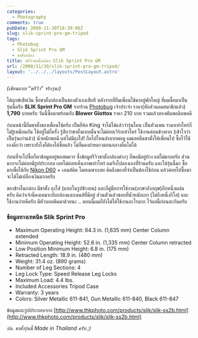 ```yaml
---
categories:
  - Photography
comments: true
pubDate: 2008-11-30T18:39:06Z
slug: slik-sprint-pro-gm-tripod
tags:
  - Photobug
  - Slik Sprint Pro GM
  - ขาตั้งกล้อง
title: พรีวิวขาตั้งกล้อง Slik Sprint Pro GM
url: /2008/11/30/slik-sprint-pro-gm-tripod/
layout: '../../../layouts/PostLayout.astro'
---
```


_(เขียนแบบ “พรีวิว” จริงๆนะ)_

ได้ฤกษ์เสียเงิน ซื้อขาตั้งกล้องเป็นของตัวเองเสียที หลังจากที่ยืมเพื่อนใช้มาอยู่พักใหญ่ ที่ผมซื้อมาเป็นรุ่นนี้ครับ **SLIK Sprint Pro GM** จากร้าน [Photobug](http://www.photobugonline.com) เจ้าประจำ ราคา(หักส่วนลดสมาชิกแล้ว) **1,790** บาทครับ วันนี้ซื้อมาพร้อมกับ **Blower Giottos** ราคา 210 บาท รวมแล้วสองพันพอดิบพอดี

ก่อนหน้านี้ยืมขาตั้งของเพื่อนใช้ครับ เป็นยี่ห้อ King จำไม่ได้แล้วว่ารุ่นไหน เป็นหัวแพน ราคาเท่าไหร่ก็ไม่รู้เหมือนกัน ใช้อยู่ไม่กี่ครั้ง รู้สึกว่าขาตั้งแบบนั้นจะไม่ค่อยเวิร์กเท่าไหร่ ใช้งานค่อนข้างยาก (เข้าใจว่าเป็นรุ่นเก่าแล้ว) น้ำหนักพอดี แต่ไม่มีถุงใส่! ถือไปไหนลำบากพอดู ผมเลยคืนขาตั้งให้เพื่อนไป ซื้อไว้ใช้เองดีกว่า เพราะยังไงก็ต้องได้ซื้อแล้ว ไม่งั้นคงถ่ายดาวตอนกลางคืนไม่ได้

ก่อนที่จะไปซื้อก็หาข้อมูลอยู่พอสมควร ซึ่งข้อมูลรีวิวขาตั้งกล้องต่างๆ ก็พอมีอยู่บ้าง แต่ไม่มากครับ ส่วนมากจะไม่ค่อยมีรูปประกอบ เลยไม่ค่อยเห็นภาพเท่าไหร่ ผมจึงไปลองเองที่ร้านครับ และได้รุ่นนี้มา ซื้อมาเพื่อใช้กับ [Nikon D60](https://armno.in.th/content/nikon-d60) + เลนส์คิต โดยเฉพาะเลย คิดถึงของที่จำเป็นต้องใช้ก่อน แล้วค่อยไปซื้อมา จะได้ไม่เปลืองเงินมากครับ

ของข้างในกล่อง มีขาตั้ง ถุงใส่ (แบบในรูปข้างบน) และก็คู่มือการใช้งาน(ภาษาอังกฤษ)อีกหนึ่งแผ่นครับ คิดว่าเจ้านี่คงเหมาะกับกล้องและเลนส์ที่มีอยู่ ส่วนตัวแล้วชอบที่น้ำหนักเบา (ไม่ถึงหนึ่งกิโล) และใช้งานง่ายดีครับ มีหัวบอลติดมาด้วยนะ .. ตอนนี้ผมก็ยังไม่ได้ใช้งานอะไรมาก ไว้แค่นี้ก่อนละกันครับ

### ข้อมูลทางเทคนิค Slik Sprint Pro

- Maximum Operating Height: 64.3 in. (1,635 mm)
  Center Column extended
- Minimum Operating Height: 52.6 in. (1,335 mm)
  Center Column retracted
- Low Position Minimum Height: 6.8 in. (175 mm)
- Retracted Length: 18.9 in. (480 mm)
- Weight: 31.4 oz. (890 grams)
- Number of Leg Sections: 4
- Leg Lock Type: Speed Release Leg Locks
- Maximum Load: 4.4 lbs.
- Included Accessories Tripod Case
- Warranty: 3 years
- Colors: Silver Metallic 611-841, Gun Metallic 611-840, Black 611-847

ข้อมูลและรูปประกอบจาก [http://www.thkphoto.com/products/slik/slik-ss2b.html](http://www.thkphoto.com/products/slik/slik-ss2b.html)

_ปล. ขาตั้งรุ่นนี้ Made in Thailand ครับ ;)_
